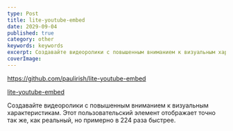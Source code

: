 ```yaml
---
type: Post
title: lite-youtube-embed
date: 2029-09-04
published: true
category: other
keywords: keywords
excerpt: Создавайте видеоролики с повышенным вниманием к визуальным характеристикам. Этот пользовательский элемент отображает точно так же, как реальный, но примерно в 224 раза быстрее.
coverImage: 
---
```


https://github.com/paulirish/lite-youtube-embed

<a href='https://github.com/paulirish/lite-youtube-embed' target='_blank'>lite-youtube-embed</a>

Создавайте видеоролики с&nbsp;повышенным вниманием к&nbsp;визуальным характеристикам. Этот пользовательский элемент отображает точно так&nbsp;же, как реальный, но&nbsp;примерно в&nbsp;224 раза быстрее.

<YouTubeEmbed id="9bZkp7q19f0" title="test" />